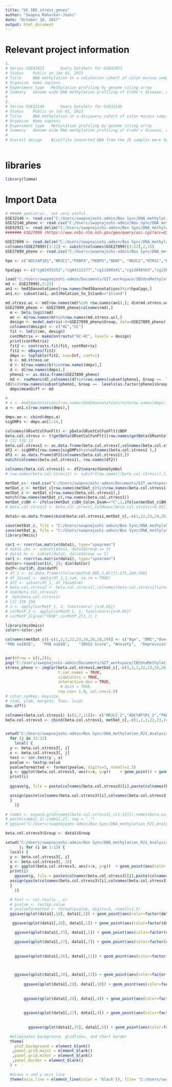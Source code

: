 ---
title: "UC_IBS_stress_genes"
author: "Swapna Mahurkar-Joshi"
date: "October 10, 2017"
output: html_document
---
# Relevant project information
```{r}

1. 
# Series GSE42921 		Query DataSets for GSE42921
# Status 	Public on Jan 01, 2015
# Title 	DNA methylation in a validation cohort of colon mucosa samples from individuals with Crohns' disease or ulcerative colitis and normal controls
# Organism 	Homo sapiens
# Experiment type 	Methylation profiling by genome tiling array
# Summary 	Genome wide DNA methylation profiling of Crohn's disease, ulcerative colitis, and normal colon mucosa samples. The Illumina Infinium HumanMethylation450 BeadChip v1.1 was used to obtain DNA methylation profiles across 482,421 CpGs in colon mucosa samples. Samples came from 5 Crohn's disease affected, 5 ulcerative colitis affected, and 12 normal individuals. One ulcerative colitis sample was assayed before and after treatment with infliximab and mesalamine.
#   	
2.
# Series GSE32146 		Query DataSets for GSE32146
# Status 	Public on Jun 01, 2013
# Title 	DNA methylation in a discovery cohort of colon mucosa samples from individuals with Crohns' disease or ulcerative colitis and normal controls
# Organism 	Homo sapiens
# Experiment type 	Methylation profiling by genome tiling array
# Summary 	Genome wide DNA methylation profiling of Crohn's disease, ulcerative colitis, and normal colon mucosa samples. The Illumina Infinium HumanMethylation450 BeadChip v1.1 was used to obtain DNA methylation profiles across 482,421 CpGs in colon mucosa samples. Samples came from 10 Crohn's disease affected, 4 ulcerative colitis affected, and 10 normal individuals. One ulcerative colitis sample was assayed before and after treatment with 6-mercaptopurine and mesalamine.
#   	
# Overall design 	Bisulfite converted DNA from the 25 samples were hybridized to the Illumina Infinium HumanMethylation450 BeadChip v1.1
  	
```
# libraries
```{r}
library(limma)
```

# Import Data
```{r}
# ##### pediatric.. not very useful.
GSE32146 <- read.csv("C:/Users/swapnajoshi-admin/Box Sync/DNA_methylation_R21_Analysis/temp/carrerDevMeth/rawData/GSE32146_matrix_processed_colonMucosa.csv", row.names = 1)
GSE32146_pheno <- read.csv("C:/Users/swapnajoshi-admin/Box Sync/DNA_methylation_R21_Analysis/temp/carrerDevMeth/rawData/GSE32146_pheno.csv")
GSE42921 <- read.delim("C:/Users/swapnajoshi-admin/Box Sync/DNA_methylation_R21_Analysis/temp/carrerDevMeth/rawData/GSE42921_RKMTIB_Norm_and_non-Norm_FinalReport.txt", skip = 5, sep = "\t", row.names = 1)
####### GSE27899 (https://www.ncbi.nlm.nih.gov/geo/query/acc.cgi?acc=GSE27899; https://www.ncbi.nlm.nih.gov/pubmed/22826509)

GSE27899 <- read.delim("C:/Users/swapnajoshi-admin/Box Sync/DNA_methylation_R21_Analysis/temp/carrerDevMeth/rawData/GSE27899_Illumina_raw_data_sj_avgBeta.txt", sep = "\t",row.names = 1)
colnames(GSE27899)[3:22] <- substr(colnames(GSE27899)[3:22],2,15)
GSE27899_pheno <- read.csv("C:/Users/swapnajoshi-admin/Box Sync/DNA_methylation_R21_Analysis/temp/carrerDevMeth/rawData/GSE27899_pheno.csv", row.names = 1)

```

```{r}
hpa <- c("ADCYAP1R1","NR3C1","FKBP4","FKBP5","BDNF", "NR3C2","HTR2C","BDNF","HTR1B","CRHR1","CRHR2","CRHBP","BDNF-AS","CNR1")

hpaCpgs <- c("cg02435252","cg04111177","cg11580341","cg13846563","cg22680139","cg20954537","cg12637106","cg18757974","cg02947993","cg10288772","cg00862618","cg01316109","cg26623411","cg11845071")

load("C:/Users/swapnajoshi-admin/Documents/GIT_workspace/IBSdnaMethylationProject/DNA_methylation_R21_Analysis/temp/hm450annotations.rda")
md <- GSE27899[,3:22]
an1 <- hm450annotations[row.names(hm450annotations)%in%hpaCpgs,]
an1.c<- subset(an1, an1$Relation_to_Island=="Island")

md.stress.uc <- md[row.names(md)%in% row.names(an1),]; dim(md.stress.uc)
GSE27899_pheno <- GSE27899_pheno[colnames(md),]
  m <- beta.logit(md)
  mn <- m[row.names(m)%in%row.names(md.stress.uc),]
  design <- model.matrix(~0+GSE27899_pheno$Group, data=GSE27899_pheno)
  colnames(design) <- c("HC","UC")
  fit <- lmFit(mn, design)
  contMatrix <- makeContrasts("UC-HC", levels = design)
  print(contMatrix)
  fit2 <- contrasts.fit(fit, contMatrix)
  fit2 <- eBayes(fit2)
  dmps <- topTable(fit2, num=Inf, coef=1)
  b <- md.stress.uc
  d <- b[row.names(b)%in%row.names(dmps),]
  d <- d[row.names(dmps),]
  pheno1 <- as.data.frame(GSE27899_pheno)
  md <- rowMeans(d[,colnames(d)%in%row.names(subset(pheno1, Group ==  levels(as.factor(pheno1$Group))[2]))]) - rowMeans(d[,colnames
(d)%in%row.names(subset(pheno1, Group ==  levels(as.factor(pheno1$Group))[1]))])
  dmps$meanDiff <- md

# 
# a <- hm450annotations[row.names(hm450annotations)%in%row.names(dmps),]
a <- an1.c[row.names(dmps),]

dmps.an <- cbind(dmps,a)
sigDMPs <- dmps.an[1:14,]


```

```{r}
colnames(GRsetColFunFlt) <- pData(GRsetColFunFlt)$NDP
beta.col.stress <- t(getBeta(GRsetColFunFlt)[row.names(getBeta(GRsetColFunFlt)) %in% row.names(sigDMPs),]); dim(beta.col.stress)
# [1] 138 13
beta.col.stress1 <- as.data.frame(beta.col.stress[,colnames(beta.col.stress)%in%row.names(sigDMPs)])
df2 <- sigDMPs[row.names(sigDMPs)%in%colnames(beta.col.stress1 ),]
df2 <- as.data.frame(df2[colnames(beta.col.stress1),])
match(colnames(beta.col.stress1), row.names(df2))

colnames(beta.col.stress1) <- df2$nearestGeneSymbol
# row.names(beta.col.stress1) <- substr(row.names((beta.col.stress)),1,5)

metDat_c<- read.csv("C:/Users/swapnajoshi-admin/Documents/GIT_workspace/IBSdnaMethylationProject/DNA_methylation_R21_Analysis/data/rawdata/Metadata_colon_methylation.csv", row.names = 1)
metDat_c <- metDat_c[row.names(metDat_c)%in%row.names(beta.col.stress1),]
metDat_c <- metDat_c[row.names(beta.col.stress1),]
match(row.names(metDat_c),row.names(beta.col.stress1))
metDat_c$BH <- ifelse(metDat_c$BH_Colon_Exam=="C",1,ifelse(metDat_c$BH_Colon_Exam=="D",2,ifelse(metDat_c$BH_Colon_Exam=="M",6,4)))
# beta.col.stress1 <- beta.col.stress[,colMeans(beta.col.stress)>0.05]; dim(beta.col.stress1)

data1<-as.data.frame(cbind(beta.col.stress1,metDat_c[,-c(1,22,23,24,26,28,29)])); dim(data1)

save(metDat_c, file = "C:/Users/swapnajoshi-admin/Box Sync/DNA_methylation_R21_Analysis/data/technicallyCorrectData/clinMethColon.rda")
save(metDat_p, file = "C:/Users/swapnajoshi-admin/Box Sync/DNA_methylation_R21_Analysis/data/technicallyCorrectData/clinMethPbmc.rda")
library(Hmisc)

cor1 <- rcorr(as.matrix(data1), type="spearman")
# data1.ibs <- subset(data1, data1$Group == 2)
# data1.hc <- subset(data1, data1$Group == 1)
cor1 <- rcorr(as.matrix(data1), type="spearman")
datCor<-round(cor1$r, 2); dim(datCor)
datP<-cor1$P; dim(datP)
# df_1 <- as.data.frame(ifelse(datP<0.005,1,0))[1:275,280:298]
# df_1$sum1 <- apply(df_1,1,sum, na.rm = TRUE)
# df2 <- subset(df_1, df_1$sum1>0)
# beta.col.stress2 <- beta.col.stress1[,colnames(beta.col.stress1)%in%row.names(df2)]
# dim(beta.col.stress2)
#  dim(beta.col.stress1)
# [1] 138 256
# z <- apply(corMatP_1, 2, function(x) {x<0.05})
# corMatP_2 <- apply(corMatP_1, 1, function(x){x<0.05})
# corMatP_2[grep("TRUE",corMatP_2[1,]),]

library(mixOmics)
color<-color.jet

colnames(metDat_c)[-c(1,2,3,22,23,24,26,28,29)] <- c("Age", "BMI","OverallSx","AbdPain" ,"Bloating","UsualSeverity", "ETI General",   "ETI Physical",  "ETI Emotional", "ETI Sexual",    "ETI Total",     "ACE Score","VSI Score",   "PSS Score"  ,"PHQ Score",          
"PHQ noIBSQ",   "PHQ noGIQ",    "IBSSS score", "Anxiety",  "Depression")


par(mfrow = c(1,2));
png("C:/Users/swapnajoshi-admin/Documents/GIT_workspace/IBSdnaMethylationProject/DNA_methylation_R21_Analysis/temp/functional_norm/mixOmics_stress_genes_HPA1.png", height=1800, width=1800, res=330)
stress_pheno <- imgCor(beta.col.stress1,metDat_c[,-c(1,2,3,22,23,24,26,28,29)], X.var.names = TRUE,
                       Y.var.names = TRUE,
                       sideColors = TRUE,
                       interactive.dev = TRUE,
                        # main = TRUE,
                       row.cex= 1.0, col.cex=1.0)
# color,symkey, keysize,
# xlab, ylab, margins, lhei, lwid)
dev.off()

colnames(beta.col.stress1) [c(2,7,11)]<- c("NR3C2_2","ADCYAP1R1_2","FKBP4_2")
beta.col.stress3 <- cbind(beta.col.stress1, metDat_c[,-c(1,2,3,22,23,24,26,28,29)])


setwd("C:/Users/swapnajoshi-admin/Box Sync/DNA_methylation_R21_Analysis/temp/functional_norm/methBioconductorWorkflow/colon/HPAaxisPlots/"); for (i in 1:12) {
  for (j in 13:32)
    local( {
  y <- beta.col.stress3[, i]
  x <- beta.col.stress3[, j]
  test <- cor.test(y , x)
  pvalue <- test$p.value
  pvalueformatted <- format(pvalue, digits=3, nsmall=1.5)
  g <- ggplot(beta.col.stress3, aes(x=x, y=y))    + geom_point() + geom_smooth(method = "lm")+ labs(x = colnames(beta.col.stress3)[j], y = colnames(beta.col.stress3)[i]) +  geom_text(aes(label = paste(" p = ", pvalueformatted), x =1.5, y = max(y, na.rm = TRUE)+ (max(y, na.rm = TRUE))/5) ,  na.rm=TRUE)
  print(i)
  
  ggsave(g, file = paste(colnames(beta.col.stress3)[i],paste(colnames(beta.col.stress3)[j], ".png", sep = ""),sep = "_"))

  assign(paste(colnames(beta.col.stress3)[i],colnames(beta.col.stress3)[j],sep = "_"), g, pos =1) #generate an object for each plot
  }
    )}

# comb1 <- expand.grid(names(beta.col.stress3[,c(1:13)]),names(beta.col.stress3[,c(14:33)]))
# paste(comb1[,1],comb1[,2], sep = "_")
# ggsave("C:/Users/swapnajoshi-admin/Box Sync/DNA_methylation_R21_Analysis/temp/functional_norm/methBioconductorWorkflow/methylationSubgroups/colon/plots/clinical_stressGenes.png",width = 9, height = 8,dpi = 210, units = "in",plot_grid(Age,BMI,BSQ_OverallSx,BSQ_AbdPain,BSQ_Bloating,BSQ_UsualSeverity,ETI_General_Score,ETI_Physical_Score,ETI_Emotional_Score,ETI_Sexual_Score,ETI_Total_Score,ACE_Score,VSI_Score,PSS_Score,PHQ_Score,PHQ_Score_noIBSQs,PHQ_Score_noGIQs,IBSSS_Severity,HAD_Anxiety,HAD_Depression, ncol = 5))

beta.col.stress3$Group <- data1$Group

setwd("C:/Users/swapnajoshi-admin/Box Sync/DNA_methylation_R21_Analysis/temp/functional_norm/methBioconductorWorkflow/colon/plots/impPlots/"
      ); for (i in 1:13) {
  local( {
  y <- beta.col.stress3[, i]
  x <- beta.col.stress3[, 28]
  g <- ggplot(beta.col.stress3, aes(x=x, y=y))  + geom_point(aes(color = beta.col.stress3$Group),show.legend = FALSE) + geom_smooth(method = "lm") + labs(x = colnames(beta.col.stress3)[28], y = colnames(beta.col.stress3)[i]) 
  print(i)
    ggsave(g, file = paste(colnames(beta.col.stress3)[i],paste(colnames(beta.col.stress3)[28], ".png", sep = ""),sep = "_"), height = 4, width = 4)
  assign(paste(colnames(beta.col.stress3)[i],colnames(beta.col.stress3)[28],sep = "_"), g, pos =1) #generate an object for each plot
  }
    )}

  # test <- cor.test(y , x)
  # pvalue <- test$p.value
  # pvalueformatted <- format(pvalue, digits=3, nsmall=1.5)
  ggsave(qplot(data1[,18], data1[,1]) + geom_point(aes(color=factor(data1$Group)))  + geom_smooth(method="lm")+ labs(x = "Abdominal Pain", y = "NR3C2 Methylation")+guides(colour=FALSE), file= "C:/Users/swapnajoshi-admin/Box Sync/DNA_methylation_R21_Analysis/temp/functional_norm/methBioconductorWorkflow/colon/HPAaxisPlots/impPlots/NR3C2_AbdPain.png", height = 4, width = 4, units = "in")

   ggsave(qplot(data1[,28], data1[,1]) + geom_point(aes(color=factor(data1$Group)))  + geom_smooth(method="lm")+ labs(x = "PSS Score", y = "NR3C2 Methylation")+guides(colour=FALSE), file= "C:/Users/swapnajoshi-admin/Box Sync/DNA_methylation_R21_Analysis/temp/functional_norm/methBioconductorWorkflow/colon/HPAaxisPlots/impPlots/NR3C2_PSS Score.png", height = 4, width = 4, units = "in")

    ggsave(qplot(data1[,33], data1[,1]) + geom_point(aes(color=factor(data1$Group)))  + geom_smooth(method="lm")+ labs(x = "Anxiety", y = "NR3C2 Methylation")+guides(colour=FALSE), file= "C:/Users/swapnajoshi-admin/Box Sync/DNA_methylation_R21_Analysis/temp/functional_norm/methBioconductorWorkflow/colon/HPAaxisPlots/impPlots/NR3C2_Anxiety.png", height = 4, width = 4, units = "in")

    ggsave(qplot(data1[,27], data1[,7]) + geom_point(aes(color=factor(data1$Group)))  + geom_smooth(method="lm")+ labs(x = "VSI", y = "ADCYAP1R1 Methylation")+guides(colour=FALSE), file= "C:/Users/swapnajoshi-admin/Box Sync/DNA_methylation_R21_Analysis/temp/functional_norm/methBioconductorWorkflow/colon/HPAaxisPlots/impPlots/ADCYAP1R1_2_VSI.png", height = 4, width = 4, units = "in")
  
      
    ggsave(qplot(data1[,26], data1[,11]) + geom_point(aes(color=factor(data1$Group)))  + geom_smooth(method="lm")+ labs(x = "ACE Score", y = "FKBP4 Methylation") + guides(colour=FALSE), file= "C:/Users/swapnajoshi-admin/Box Sync/DNA_methylation_R21_Analysis/temp/functional_norm/methBioconductorWorkflow/colon/HPAaxisPlots/impPlots/FKBP4_2_ACE Score.png", height = 4, width = 4, units = "in")
  


    ggsave(qplot(data1[,34], data1[,12]) + geom_point(aes(color=factor(data1$Group)))  + geom_smooth(method="lm")+ labs(x = "Depression", y = "CRHR1 Methylation") + guides(colour=FALSE), file= "C:/Users/swapnajoshi-admin/Box Sync/DNA_methylation_R21_Analysis/temp/functional_norm/methBioconductorWorkflow/colon/HPAaxisPlots/impPlots/CRHR1_Depression.png", height = 4, width = 4, units = "in")
    
        ggsave(qplot(data1[,29], data1[,10]) + geom_point(aes(color=factor(data1$Group)))  + geom_smooth(method="lm")+ labs(x = "PHQ Score", y = "FKBP4 Methylation") + guides(colour=FALSE), file= "C:/Users/swapnajoshi-admin/Box Sync/DNA_methylation_R21_Analysis/temp/functional_norm/methBioconductorWorkflow/colon/HPAaxisPlots/impPlots/FKBP4_PHQ Score.png", height = 4, width = 4, units = "in")
  
        
        ggsave(qplot(data1[,29], data1[,4]) + geom_point(aes(color=factor(data1$Group)))  + geom_smooth(method="lm")+ labs(x = "PHQ Score", y = "FKBP5 Methylation") + guides(colour=FALSE), file= "C:/Users/swapnajoshi-admin/Box Sync/DNA_methylation_R21_Analysis/temp/functional_norm/methBioconductorWorkflow/colon/HPAaxisPlots/impPlots/FKBP5_PHQ Score.png", height = 4, width = 4, units = "in")
        
        
        ggsave(qplot(data1[,27], data1[,4]) + geom_point(aes(color=factor(data1$Group)))  + geom_smooth(method="lm")+ labs(x = "VSI Score", y = "FKBP5 Methylation") + guides(colour=FALSE), file= "C:/Users/swapnajoshi-admin/Box Sync/DNA_methylation_R21_Analysis/temp/functional_norm/methBioconductorWorkflow/colon/HPAaxisPlots/impPlots/FKBP5_VSI Score.png", height = 4, width = 4, units = "in")
        
        
          ggsave(qplot(data1[,35], data1[,5]) + geom_point(aes(color=factor(data1$Group)))  + geom_smooth(method="lm")+ labs(x = "Depression", y = "FKBP5 Methylation") + guides(colour=FALSE)+    theme_bw() +

  #eliminates background, gridlines, and chart border
  theme(
    plot.background = element_blank()
   ,panel.grid.major = element_blank()
   ,panel.grid.minor = element_blank()
   ,panel.border = element_blank()
  ) +

  #draws x and y axis line
  theme(axis.line = element_line(color = 'black')), file= "C:/Users/swapnajoshi-admin/Box Sync/DNA_methylation_R21_Analysis/temp/functional_norm/methBioconductorWorkflow/colon/HPAaxisPlots/impPlots/FKBP5_Depression.png", height = 4, width = 4, units = "in")
```


